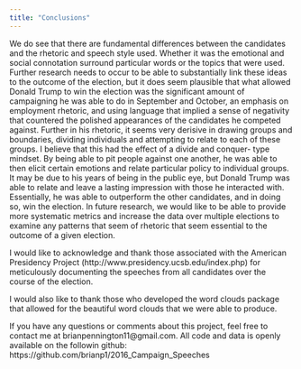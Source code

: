 ```yaml
---
title: "Conclusions"
---
```

We do see that there are fundamental differences between the candidates and the rhetoric and speech style used. Whether it was the emotional and social connotation surround particular words or the topics that were used. Further research needs to occur to be able to substantially link these ideas to the outcome of the election, but it does seem plausible that what allowed Donald Trump to win the election was the significant amount of campaigning he was able to do in September and October, an emphasis on employment rhetoric, and using language that implied a sense of negativity that countered the polished appearances of the candidates he competed against. Further in his rhetoric, it seems very derisive in drawing groups and boundaries, dividing individuals and attempting to relate to each of these groups. I believe that this had the effect of a divide and conquer- type mindset. By being able to pit people against one another, he was able to then elicit certain emotions and relate particular policy to individual groups. It may be due to his years of being in the public eye, but Donald Trump was able to relate and leave a lasting impression with those he interacted with.  Essentially, he was able to outperform the other candidates, and in doing so, win the election. In future research, we would like to be able to provide more systematic metrics and increase the data over multiple elections to examine any patterns that seem of rhetoric that seem essential to the outcome of a given election.  


I would like to acknowledge and thank those associated with the American Presidency Project (http://www.presidency.ucsb.edu/index.php) for meticulously documenting the speeches from all candidates over the course of the election.

I would also like to thank those who developed the word clouds package that allowed for the beautiful word clouds that we were able to produce.

If you have any questions or comments about this project, feel free to contact me at brianpennington11@gmail.com. All code and data is openly available on the followin github: https://github.com/brianp1/2016_Campaign_Speeches


